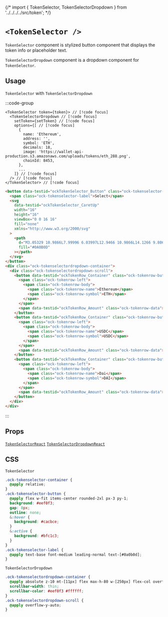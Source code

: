 {/* import { TokenSelector, TokenSelectorDropdown } from '../../../../src/token'; */}

# `<TokenSelector />`

`TokenSelector` component is stylized button component that displays the token info or placeholder text.

`TokenSelectorDropdown` component is a dropdown component for `TokenSelector`.

## Usage

`TokenSelector` with `TokenSelectorDropdown`

:::code-group

```tsx [code]
<TokenSelector token={token}> // [!code focus]
  <TokenSelectorDropdown // [!code focus]
    setToken={setToken} // [!code focus]
    options={[ // [!code focus]
      {
        name: 'Ethereum',
        address: '',
        symbol: 'ETH',
        decimals: 18,
        image: 'https://wallet-api-production.s3.amazonaws.com/uploads/tokens/eth_288.png',
        chainId: 8453,
      },
      ...
    ]} // [!code focus]
  /> // [!code focus]
</TokenSelector> // [!code focus]
```

```html [return html]
<button data-testid="ockTokenSelector_Button" class="ock-tokenselector-button">
  <span class="ock-tokenselector-label">Select</span>
  <svg
    data-testid="ockTokenSelector_CaretUp"
    width="16"
    height="16"
    viewBox="0 0 16 16"
    fill="none"
    xmlns="http://www.w3.org/2000/svg"
  >
    <path
      d="M3.05329 10.9866L7.99996 6.03997L12.9466 10.9866L14.1266 9.80663L7.99996 3.67997L1.87329 9.80663L3.05329 10.9866Z"
      fill="#0A0B0D"
    ></path>
  </svg>
</button>
<div class="ock-tokenselectordropdown-container">
  <div class="ock-tokenselectordropdown-scroll">
    <button data-testid="ockTokenRow_Container" class="ock-tokenrow-button">
      <span class="ock-tokenrow-left">
        <span class="ock-tokenrow-body">
          <span class="ock-tokenrow-name">Ethereum</span>
          <span class="ock-tokenrow-symbol">ETH</span>
        </span>
      </span>
      <span data-testid="ockTokenRow_Amount" class="ock-tokenrow-data"></span>
    </button>
    <button data-testid="ockTokenRow_Container" class="ock-tokenrow-button">
      <span class="ock-tokenrow-left">
        <span class="ock-tokenrow-body">
          <span class="ock-tokenrow-name">USDC</span>
          <span class="ock-tokenrow-symbol">USDC</span>
        </span>
      </span>
      <span data-testid="ockTokenRow_Amount" class="ock-tokenrow-data"></span>
    </button>
    <button data-testid="ockTokenRow_Container" class="ock-tokenrow-button">
      <span class="ock-tokenrow-left">
        <span class="ock-tokenrow-body">
          <span class="ock-tokenrow-name">Dai</span>
          <span class="ock-tokenrow-symbol">DAI</span>
        </span>
      </span>
      <span data-testid="ockTokenRow_Amount" class="ock-tokenrow-data"></span>
    </button>
  </div>
</div>
```

:::

## Props

[`TokenSelectorReact`](/token/types#tokenselectorreact)
[`TokenSelectorDropdownReact`](/token/types#tokenselectordropdownreact)

## CSS

`TokenSelector`

```css
.ock-tokenselector-container {
  @apply relative;
}
.ock-tokenselector-button {
  @apply flex w-fit items-center rounded-2xl px-3 py-1;
  background: #eef0f3;
  gap: 8px;
  outline: none;
  &:hover {
    background: #cacbce;
  }
  &:active {
    background: #bfc1c3;
  }
}
.ock-tokenselector-label {
  @apply text-base font-medium leading-normal text-[#0a0b0d];
}
```

`TokenSelectorDropdown`

```css
.ock-tokenselectordropdown-container {
  @apply absolute z-10 mt-[11px] flex max-h-80 w-[250px] flex-col overflow-y-hidden rounded-lg;
  scrollbar-width: thin;
  scrollbar-color: #eef0f3 #ffffff;
}
.ock-tokenselectordropdown-scroll {
  @apply overflow-y-auto;
}
```
